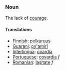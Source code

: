 ===Noun===

The lack of [[courage]].


====Translations====
* [[Finnish]]: [[pelkuruus]]
*[[Guarani]]: [[py'amirĩ]]
*[[Interlingua]]: [[coardia]]
*[[Portuguese]]: [[covardia]] ''f''
*[[Romanian]]: [[laşitate]] ''f''